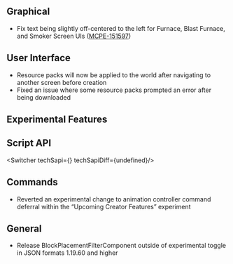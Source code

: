 



## **Graphical**

-   Fix text being slightly off-centered to the left for Furnace, Blast Furnace, and Smoker Screen UIs ([MCPE-151597](https://bugs.mojang.com/browse/MCPE-151597))

## **User Interface**

-   Resource packs will now be applied to the world after navigating to another screen before creation
-   Fixed an issue where some resource packs prompted an error after being downloaded




<h2 className="experimental_divider">Experimental Features</h2>





## **Script API**

<Switcher techSapi={<TechSapiExp/>} techSapiDiff={undefined}/>

## **Commands**

-   Reverted an experimental change to animation controller command deferral within the “Upcoming Creator Features” experiment

## **General**

-   Release BlockPlacementFilterComponent outside of experimental toggle in JSON formats 1.19.60 and higher